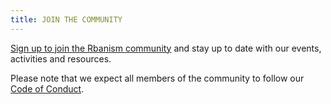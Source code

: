 ```yaml
---
title: JOIN THE COMMUNITY
---
```

[Sign up to join the Rbanism community](https://forms.office.com/e/25Va69R1h2) and stay up to date with our events, activities and resources.

Please note that we expect all members of the community to follow our [Code of Conduct](resources/coc.md).
